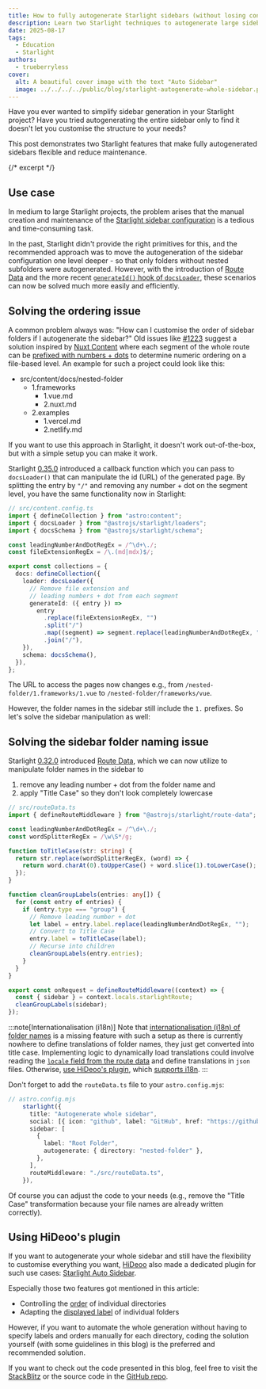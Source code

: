 ```yaml
---
title: How to fully autogenerate Starlight sidebars (without losing control)
description: Learn two Starlight techniques to autogenerate large sidebars while keeping clean URLs and labels.
date: 2025-08-17
tags:
  - Education
  - Starlight
authors:
  - trueberryless
cover:
  alt: A beautiful cover image with the text "Auto Sidebar"
  image: ../../../../public/blog/starlight-autogenerate-whole-sidebar.png
---
```



Have you ever wanted to simplify sidebar generation in your Starlight project? Have you tried autogenerating the entire sidebar only to find it doesn't let you customise the structure to your needs?

This post demonstrates two Starlight features that make fully autogenerated sidebars flexible and reduce maintenance.

{/* excerpt */}

## Use case

In medium to large Starlight projects, the problem arises that the manual creation and maintenance of the [Starlight sidebar configuration](https://starlight.astro.build/reference/configuration/#sidebar) is a tedious and time-consuming task. 

In the past, Starlight didn't provide the right primitives for this, and the recommended approach was to move the autogeneration of the sidebar configuration one level deeper - so that only folders without nested subfolders were autogenerated. However, with the introduction of [Route Data](https://starlight.astro.build/guides/route-data/) and the more recent [`generateId()` hook of `docsLoader`](https://starlight.astro.build/reference/configuration/#generateid), these scenarios can now be solved much more easily and efficiently.

## Solving the ordering issue

A common problem always was: "How can I customise the order of sidebar folders if I autogenerate the sidebar?" Old issues like [#1223](https://github.com/withastro/starlight/issues/1223) suggest a solution inspired by [Nuxt Content](https://content.nuxt.com) where each segment of the whole route can be [prefixed with numbers + dots](https://v2.content.nuxt.com/usage/content-directory#ordering) to determine numeric ordering on a file-based level. An example for such a project could look like this:

<FileTree>

- src/content/docs/nested-folder
  - 1.frameworks
    - 1.vue.md
    - 2.nuxt.md
  - 2.examples
    - 1.vercel.md
    - 2.netlify.md

</FileTree>


If you want to use this approach in Starlight, it doesn't work out-of-the-box, but with a simple setup you can make it work.

Starlight [0.35.0](https://github.com/withastro/starlight/releases/tag/%40astrojs%2Fstarlight%400.35.0) introduced a callback function which you can pass to `docsLoader()` that can manipulate the id (URL) of the generated page. By splitting the entry by `"/"` and removing any number + dot on the segment level, you have the same functionality now in Starlight:

```ts {6-7,12-19}
// src/content.config.ts
import { defineCollection } from "astro:content";
import { docsLoader } from "@astrojs/starlight/loaders";
import { docsSchema } from "@astrojs/starlight/schema";

const leadingNumberAndDotRegEx = /^\d+\./;
const fileExtensionRegEx = /\.(md|mdx)$/;

export const collections = {
  docs: defineCollection({
    loader: docsLoader({
      // Remove file extension and
      // leading numbers + dot from each segment
      generateId: ({ entry }) =>
        entry
          .replace(fileExtensionRegEx, "")
          .split("/")
          .map((segment) => segment.replace(leadingNumberAndDotRegEx, ""))
          .join("/"),
    }),
    schema: docsSchema(),
  }),
};

```

The URL to access the pages now changes e.g., from `/nested-folder/1.frameworks/1.vue` to `/nested-folder/frameworks/vue`.

However, the folder names in the sidebar still include the `1.` prefixes. So let's solve the sidebar manipulation as well:

## Solving the sidebar folder naming issue

Starlight [0.32.0](https://github.com/withastro/starlight/releases/tag/%40astrojs%2Fstarlight%400.32.0) introduced [Route Data](https://starlight.astro.build/guides/route-data/), which we can now utilize to manipulate folder names in the sidebar to

1. remove any leading number + dot from the folder name and
2. apply "Title Case" so they don't look completely lowercase

```ts
// src/routeData.ts
import { defineRouteMiddleware } from "@astrojs/starlight/route-data";

const leadingNumberAndDotRegEx = /^\d+\./;
const wordSplitterRegEx = /\w\S*/g;

function toTitleCase(str: string) {
  return str.replace(wordSplitterRegEx, (word) => {
    return word.charAt(0).toUpperCase() + word.slice(1).toLowerCase();
  });
}

function cleanGroupLabels(entries: any[]) {
  for (const entry of entries) {
    if (entry.type === "group") {
      // Remove leading number + dot
      let label = entry.label.replace(leadingNumberAndDotRegEx, "");
      // Convert to Title Case
      entry.label = toTitleCase(label);
      // Recurse into children
      cleanGroupLabels(entry.entries);
    }
  }
}

export const onRequest = defineRouteMiddleware((context) => {
  const { sidebar } = context.locals.starlightRoute;
  cleanGroupLabels(sidebar);
});
```

:::note[Internationalisation (i18n)]
Note that [internationalisation (i18n) of folder names](https://starlight.astro.build/guides/sidebar/#internationalization) is a missing feature with such a setup as there is currently nowhere to define translations of folder names, they just get converted into title case. Implementing logic to dynamically load translations could involve reading the [`locale` field from the route data](https://starlight.astro.build/reference/route-data/#locale) and define translations in `json` files. Otherwise, [use HiDeoo's plugin](#using-hideoos-plugin), which [supports i18n](https://starlight-auto-sidebar.netlify.app/guides/i18n/).
:::

Don't forget to add the `routeData.ts` file to your `astro.config.mjs`:

```ts ins={11}
// astro.config.mjs
    starlight({
      title: "Autogenerate whole sidebar",
      social: [{ icon: "github", label: "GitHub", href: "https://github.com/withastro/starlight" }],
      sidebar: [
        {
          label: "Root Folder",
          autogenerate: { directory: "nested-folder" },
        },
      ],
      routeMiddleware: "./src/routeData.ts",
    }),
```

Of course you can adjust the code to your needs (e.g., remove the "Title Case" transformation because your file names are already written correctly).

## Using HiDeoo's plugin

If you want to autogenerate your whole sidebar and still have the flexibility to customise everything you want, [HiDeoo](https://github.com/HiDeoo) also made a dedicated plugin for such use cases: [Starlight Auto Sidebar](https://starlight-auto-sidebar.netlify.app).

Especially those two features got mentioned in this article:

- Controlling the [order](https://starlight-auto-sidebar.netlify.app/metadata/#order) of individual directories
- Adapting the [displayed label](https://starlight-auto-sidebar.netlify.app/metadata/#label) of individual folders

However, if you want to automate the whole generation without having to specify labels and orders manually for each directory, coding the solution yourself (with some guidelines in this blog) is the preferred and recommended solution.

If you want to check out the code presented in this blog, feel free to visit the [StackBlitz](https://stackblitz.com/github/trueberryless/starlight-autogenerate-whole-sidebar?file=src%2Fcontent.config.ts) or the source code in the [GitHub repo](https://github.com/trueberryless/starlight-autogenerate-whole-sidebar).

